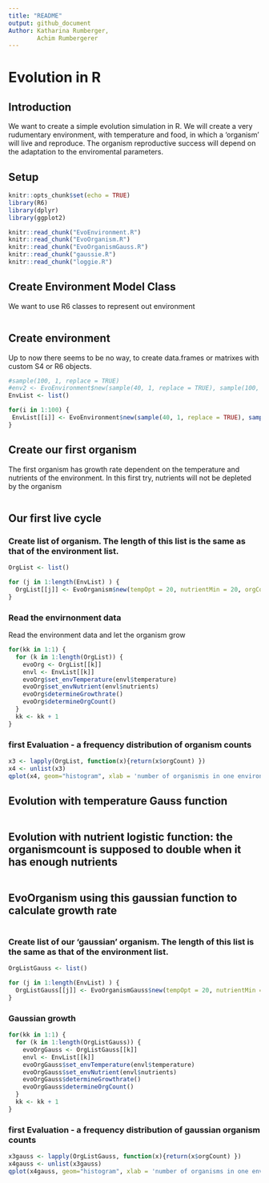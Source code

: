 ```yaml
---
title: "README"
output: github_document
Author: Katharina Rumberger,
        Achim Rumbergerer
---
```

# Evolution in R

## Introduction
We want to create a simple evolution simulation in R.
We will create a very rudumentary environment, with temperature and food, in which a 'organism' will live and reproduce. The organism reproductive success will depend on the adaptation to the enviromental parameters. 

## Setup

```r
knitr::opts_chunk$set(echo = TRUE)
library(R6)
library(dplyr)
library(ggplot2)

knitr::read_chunk("EvoEnvironment.R")
knitr::read_chunk("EvoOrganism.R")
knitr::read_chunk("EvoOrganismGauss.R")
knitr::read_chunk("gaussie.R")
knitr::read_chunk("loggie.R")

```

## Create Environment Model Class 

We want to use R6 classes to represent out environment 
```r
```

## Create environment
Up to now there seems to be no way, to create data.frames or matrixes with custom S4 or R6 objects.


```r
#sample(100, 1, replace = TRUE)
#env2 <- EvoEnvironment$new(sample(40, 1, replace = TRUE), sample(100, 1, replace = TRUE))
EnvList <- list()

for(i in 1:100) {
 EnvList[[i]] <- EvoEnvironment$new(sample(40, 1, replace = TRUE), sample(100, 1, replace = TRUE))
}

```

## Create our first organism
The first organism has growth rate dependent on the temperature and nutrients of the environment.
In this first try, nutrients will not be depleted by the organism
```r
```

## Our first live cycle
### Create list of organism. The length of this list is the same as that of the environment list. 
```r
OrgList <- list()

for (j in 1:length(EnvList) ) {
  OrgList[[j]] <- EvoOrganism$new(tempOpt = 20, nutrientMin = 20, orgCount = 1)
}
```

### Read the envirnonment data
Read the environment data and let the organism grow
```r
for(kk in 1:1) {
  for (k in 1:length(OrgList)) {
    evoOrg <- OrgList[[k]]
    envl <- EnvList[[k]]
    evoOrg$set_envTemperature(envl$temperature)
    evoOrg$set_envNutrient(envl$nutrients)
    evoOrg$determineGrowthrate()
    evoOrg$determineOrgCount()
  }
  kk <- kk + 1
}
```
### first Evaluation - a frequency distribution of organism counts
```r
x3 <- lapply(OrgList, function(x){return(x$orgCount) })
x4 <- unlist(x3)
qplot(x4, geom="histogram", xlab = 'number of organismis in one environment', main = 'Organism Growth', binwidth = 0.7, fill=I("blue"), col=I("grey"),) + theme(plot.title = element_text(hjust = 0.5))

```

## Evolution with temperature Gauss function 
``` r
```
## Evolution with nutrient logistic function: the organismcount is supposed to double when it has enough nutrients
```r
```
## EvoOrganism using this gaussian function to calculate growth rate
``` r
```
### Create list of our 'gaussian' organism. The length of this list is the same as that of the environment list. 
```r
OrgListGauss <- list()

for (j in 1:length(EnvList) ) {
  OrgListGauss[[j]] <- EvoOrganismGauss$new(tempOpt = 20, nutrientMin = 20, orgCount = 1)
}
```
### Gaussian growth
```r
for(kk in 1:1) {
  for (k in 1:length(OrgListGauss)) {
    evoOrgGauss <- OrgListGauss[[k]]
    envl <- EnvList[[k]]
    evoOrgGauss$set_envTemperature(envl$temperature)
    evoOrgGauss$set_envNutrient(envl$nutrients)
    evoOrgGauss$determineGrowthrate()
    evoOrgGauss$determineOrgCount()
  }
  kk <- kk + 1
}
```
### first Evaluation - a frequency distribution of gaussian organism counts
```r
x3gauss <- lapply(OrgListGauss, function(x){return(x$orgCount) })
x4gauss <- unlist(x3gauss)
qplot(x4gauss, geom="histogram", xlab = 'number of organisms in one environment', main = 'Gauss Organism Growth', binwidth = 0.7, fill=I("blue"), col=I("grey"),) + theme(plot.title = element_text(hjust = 0.5))

```